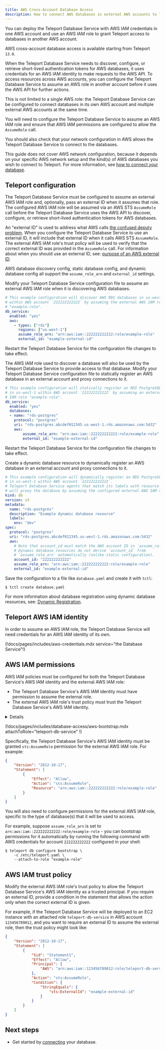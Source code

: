 ```yaml
---
title: AWS Cross-Account Database Access
description: How to connect AWS databases in external AWS accounts to Teleport.
---
```


You can deploy the Teleport Database Service with AWS IAM credentials in one
AWS account and use an AWS IAM role to grant Teleport access to databases in
another AWS account.

AWS cross-account database access is available starting from Teleport `13.0`.

When the Teleport Database Service needs to discover, configure, or retrieve
short-lived authentication tokens for AWS databases, it uses credentials for an
AWS IAM identity to make requests to the AWS API.
To access resources across AWS accounts, you can configure the Teleport Database
Service to assume an AWS role in another account before it uses the AWS API
for further actions.

This is not limited to a single AWS role:
the Teleport Database Service can be configured to connect databases in its own
AWS account and multiple external AWS accounts at the same time.

You will need to configure the Teleport Database Service to assume an AWS IAM
role and ensure that AWS IAM permissions are configured to allow the
`AssumeRole` call.

<Admonition type="note">
You should also check that your network configuration in AWS allows the
Teleport Database Service to connect to the databases.

This guide does not cover AWS network configuration, because it depends on your
specific AWS network setup and the kind(s) of AWS databases you wish to connect
to Teleport. For more information, see [how to connect your
database](enroll-aws-databases.mdx).
</Admonition>

## Teleport configuration

The Teleport Database Service must be configured to assume an external AWS IAM
role and, optionally, pass an external ID when it assumes that role.
The configured AWS IAM role will be assumed via an AWS STS `AssumeRole` call
before the Teleport Database Service uses the AWS API to discover, configure, or retrieve
short-lived authentication tokens for AWS databases.

An "external ID" is used to address what AWS calls
[the confused deputy problem](https://docs.aws.amazon.com/IAM/latest/UserGuide/confused-deputy.html).
When you configure the Teleport Database Service to use an external ID, it will
include that external ID when it calls AWS STS `AssumeRole`.
The external AWS IAM role's trust policy will be used to verify that the
correct external ID was provided in the `AssumeRole` call.
For information about when you should use an external ID, see:
[purpose of an AWS external ID](https://docs.aws.amazon.com/IAM/latest/UserGuide/id_roles_create_for-user_externalid.html#external-id-purpose).

AWS database discovery config, static database config, and dynamic database
config all support the `assume_role_arn` and `external_id` settings.

<Tabs>
<TabItem label="AWS Discovery">
Modify your Teleport Database Service configuration file to assume an external
AWS IAM role when it is discovering AWS databases.

```yaml
# This example configuration will discover AWS RDS databases in us-west-1
# within AWS account `222222222222` by assuming the external AWS IAM role
# "example-role".
db_service:
  enabled: "yes"
  aws:
    - types: ["rds"]
      regions: ["us-west-1"]
      assume_role_arn: "arn:aws:iam::222222222222:role/example-role"
      external_id: "example-external-id"
```

Restart the Teleport Database Service for the configuration file changes to take
effect.

<Admonition type="note">
The AWS IAM role used to discover a database will also be used by the Teleport
Database Service to provide access to that database.
</Admonition>

</TabItem>
<TabItem label="Static Config">
Modify your Teleport Database Service configuration file to statically register
an AWS database in an external account and proxy connections to it.

```yaml
# This example configuration will statically register an RDS PostgreSQL instance
# in us-west-1 within AWS account `222222222222` by assuming an external AWS
# IAM role "example-role".
db_service:
  enabled: "yes"
  databases:
  - name: "rds-postgres"
    protocol: "postgres"
    uri: "rds-postgres.abcdef012345.us-west-1.rds.amazonaws.com:5432"
    aws:
        assume_role_arn: "arn:aws:iam::222222222222:role/example-role"
        external_id: "example-external-id"
```

Restart the Teleport Database Service for the configuration file changes to take
effect.

</TabItem>
<TabItem label="Dynamic Config">
Create a dynamic database resource to dynamically register an AWS database
in an external account and proxy connections to it.

```yaml
# This example configuration will dynamically register an RDS PostgreSQL instance
# in us-west-1 within AWS account `222222222222`.
# Teleport Database Service agents that match its labels with resource selectors
# will proxy the database by assuming the configured external AWS IAM role.
kind: db
version: v3
metadata:
  name: "rds-postgres"
  description: "Example dynamic database resource"
  labels:
    env: "dev"
spec:
  protocol: "postgres"
  uri: "rds-postgres.abcdef012345.us-west-1.rds.amazonaws.com:5432"
  aws:
    # Note that account_id must match the AWS account ID in `assume_role_arn`.
    # Dynamic database resources do not derive `account_id` from
    # `assume_role_arn` automatically (unlike static configuration).
    account_id: "222222222222"
    assume_role_arn: "arn:aws:iam::222222222222:role/example-role"
    external_id: "example-external-id"
```

Save the configuration to a file like `database.yaml` and create it with `tctl`:
```code
$ tctl create database.yaml
```
For more information about database registration using dynamic database
resources, see: [Dynamic Registration](../guides/dynamic-registration.mdx).

</TabItem>
</Tabs>

## Teleport AWS IAM identity

In order to assume an AWS IAM role, the Teleport Database Service will need
credentials for an AWS IAM identity of its own.

(!docs/pages/includes/aws-credentials.mdx service="the Database Service"!)

## AWS IAM permissions

AWS IAM policies must be configured for both the Teleport Database Service's
AWS IAM identity and the external AWS IAM role:
- The Teleport Database Service's AWS IAM identity must have permission to
  assume the external role.
- The external AWS IAM role's trust policy must trust the Teleport Database
  Service's AWS IAM identity.

<Details title="Why are both required?">
  Unlike assuming a role within the same AWS account, when an AWS IAM role is
  in a different AWS account than the IAM identity that attempts to assume it,
  the role's trust policy alone is not sufficient to allow assuming the role.
  
  For more details, see:
  [AWS cross-account policy evaluation](https://docs.aws.amazon.com/IAM/latest/UserGuide/reference_policies_evaluation-logic-cross-account.html#policy-eval-cross-account).
</Details>

(!docs/pages/includes/database-access/aws-bootstrap.mdx attachToRole="teleport-db-service" !)

Specifically, the Teleport Database Service's AWS IAM identity must be granted
`sts:AssumeRole` permission for the external AWS IAM role. For example:
```json
{
    "Version": "2012-10-17",
    "Statement": [
        {
            "Effect": "Allow",
            "Action": "sts:AssumeRole",
            "Resource": "arn:aws:iam::222222222222:role/example-role"
        }
    ]
}
```

You will also need to configure permissions for the external AWS IAM role,
specific to the type of database(s) that it will be used to access.

For example, suppose `assume_role_arn` is set to
`arn:aws:iam::222222222222:role/example-role` -
you can bootstrap permissions for it automatically by running the following
command with AWS credentials for account `222222222222` configured in your
shell:
```code
$ teleport db configure bootstrap \
    -c /etc/teleport.yaml \
    --attach-to-role "example-role"
```

## AWS IAM trust policy

Modify the external AWS IAM role's trust policy to allow the Teleport Database
Service's AWS IAM identity as a trusted principal. If you require an external 
ID, provide a condition in the statement that allows the action only when
the correct external ID is given.

For example, if the Teleport Database Service will be deployed to an EC2
instance with an attached role `teleport-db-service` in AWS account
`123456789012`, and you want to require an external ID to assume the external
role, then the trust policy might look like:
```json
{
    "Version": "2012-10-17",
    "Statement": [
        {
            "Sid": "Statement1",
            "Effect": "Allow",
            "Principal": {
                "AWS": "arn:aws:iam::123456789012:role/teleport-db-service"
            },
            "Action": "sts:AssumeRole",
            "Condition": {
                "StringEquals": {
                    "sts:ExternalId": "example-external-id"
                }
            }
        }
    ]
}
```

## Next steps

- Get started by [connecting](../guides/guides.mdx) your database.
